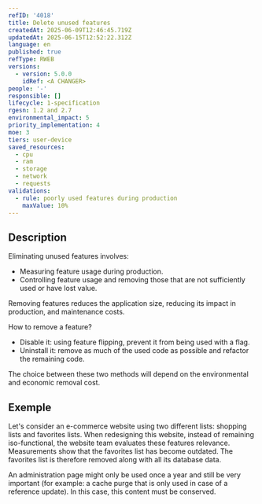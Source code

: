 ```yaml
---
refID: '4018'
title: Delete unused features
createdAt: 2025-06-09T12:46:45.719Z
updatedAt: 2025-06-15T12:52:22.312Z
language: en
published: true
refType: RWEB
versions:
  - version: 5.0.0
    idRef: <A CHANGER>
people: '-'
responsible: []
lifecycle: 1-specification
rgesn: 1.2 and 2.7
environmental_impact: 5
priority_implementation: 4
moe: 3
tiers: user-device
saved_resources:
  - cpu
  - ram
  - storage
  - network
  - requests
validations:
  - rule: poorly used features during production
    maxValue: 10%
---
```


## Description

Eliminating unused features involves:

* Measuring feature usage during production.
* Controlling feature usage and removing those that are not sufficiently used or have lost value.

Removing features reduces the application size, reducing its impact in production, and maintenance costs.

How to remove a feature?

* Disable it: using feature flipping, prevent it from being used with a flag.
* Uninstall it: remove as much of the used code as possible and refactor the remaining code.

The choice between these two methods will depend on the environmental and economic removal cost.

## Exemple

Let's consider an e-commerce website using two different lists: shopping lists and favorites lists. When redesigning this website, instead of remaining iso-functional, the website team evaluates these features relevance. Measurements show that the favorites list has become outdated. The favorites list is therefore removed along with all its database data.

An administration page might only be used once a year and still be very important (for example: a cache purge that is only used in case of a reference update). In this case, this content must be conserved.
